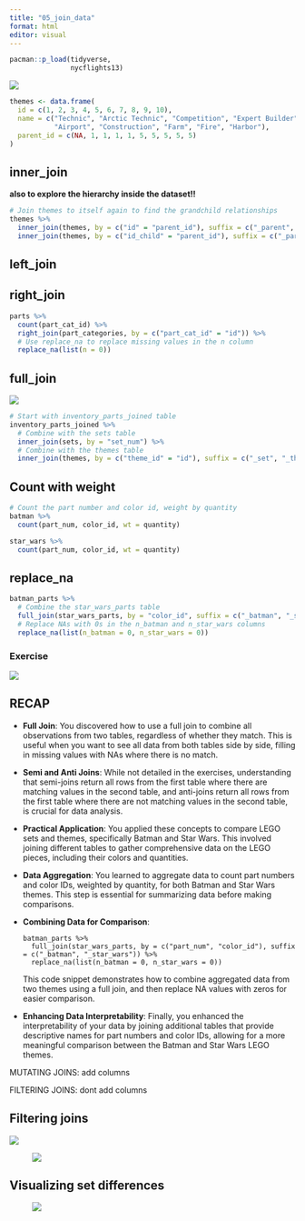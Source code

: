```yaml
---
title: "05_join_data"
format: html
editor: visual
---
```


```r
pacman::p_load(tidyverse, 
               nycflights13)
```

![](images/clipboard-972881036.png)

```r
themes <- data.frame(
  id = c(1, 2, 3, 4, 5, 6, 7, 8, 9, 10),
  name = c("Technic", "Arctic Technic", "Competition", "Expert Builder", "Model", 
           "Airport", "Construction", "Farm", "Fire", "Harbor"),
  parent_id = c(NA, 1, 1, 1, 1, 5, 5, 5, 5, 5)
)
```

## inner_join

**also to explore the hierarchy inside the dataset!!**

```r
# Join themes to itself again to find the grandchild relationships
themes %>% 
  inner_join(themes, by = c("id" = "parent_id"), suffix = c("_parent", "_child")) %>%
  inner_join(themes, by = c("id_child" = "parent_id"), suffix = c("_parent", "_grandchild"))
```

## left_join

## right_join

```r
parts %>%
  count(part_cat_id) %>%
  right_join(part_categories, by = c("part_cat_id" = "id")) %>%
  # Use replace_na to replace missing values in the n column
  replace_na(list(n = 0))
```

## full_join

![](images/clipboard-4192618178.png)

```r
# Start with inventory_parts_joined table
inventory_parts_joined %>%
  # Combine with the sets table 
  inner_join(sets, by = "set_num") %>%
  # Combine with the themes table
  inner_join(themes, by = c("theme_id" = "id"), suffix = c("_set", "_theme"))
```

## Count with weight

```r
# Count the part number and color id, weight by quantity
batman %>%
  count(part_num, color_id, wt = quantity)

star_wars %>%
  count(part_num, color_id, wt = quantity)
```

## replace_na

```r
batman_parts %>%
  # Combine the star_wars_parts table 
  full_join(star_wars_parts, by = "color_id", suffix = c("_batman", "_star_wars") ) %>%
  # Replace NAs with 0s in the n_batman and n_star_wars columns 
  replace_na(list(n_batman = 0, n_star_wars = 0))
```

### Exercise

![](images/clipboard-3758483078.png)

## RECAP

-   **Full Join**: You discovered how to use a full join to combine all observations from two tables, regardless of whether they match. This is useful when you want to see all data from both tables side by side, filling in missing values with NAs where there is no match.

-   **Semi and Anti Joins**: While not detailed in the exercises, understanding that semi-joins return all rows from the first table where there are matching values in the second table, and anti-joins return all rows from the first table where there are not matching values in the second table, is crucial for data analysis.

-   **Practical Application**: You applied these concepts to compare LEGO sets and themes, specifically Batman and Star Wars. This involved joining different tables to gather comprehensive data on the LEGO pieces, including their colors and quantities.

-   **Data Aggregation**: You learned to aggregate data to count part numbers and color IDs, weighted by quantity, for both Batman and Star Wars themes. This step is essential for summarizing data before making comparisons.

-   **Combining Data for Comparison**:

    ```         
    batman_parts %>%
      full_join(star_wars_parts, by = c("part_num", "color_id"), suffix = c("_batman", "_star_wars")) %>%
      replace_na(list(n_batman = 0, n_star_wars = 0))
    ```

    This code snippet demonstrates how to combine aggregated data from two themes using a full join, and then replace NA values with zeros for easier comparison.

-   **Enhancing Data Interpretability**: Finally, you enhanced the interpretability of your data by joining additional tables that provide descriptive names for part numbers and color IDs, allowing for a more meaningful comparison between the Batman and Star Wars LEGO themes.

MUTATING JOINS: add columns

FILTERING JOINS: dont add columns

## Filtering joins

![](images/clipboard-1905726842.png)

![![](images/clipboard-3481947105.png)](images/clipboard-2554156545.png)

## Visualizing  set differences

![![](images/clipboard-2457449103.png)](images/clipboard-1241158724.png)
